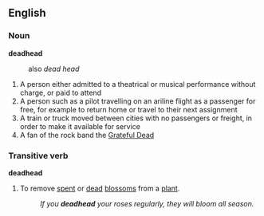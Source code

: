 ==English==



===Noun===
'''deadhead'''
:also ''dead head''
#A person either admitted to a theatrical or musical performance without charge, or paid to attend
#A person such as a pilot travelling on an ariline flight as a passenger for free, for example to return home or travel to their next  assignment
#A train or truck moved between cities with no passengers or freight, in order to make it available for service
#A fan of the rock band the [[w:Grateful Dead|Grateful Dead]]



===Transitive verb===
'''deadhead'''
#To remove [[spent]] or [[dead]] [[blossom]]s from a [[plant]].
#:''If you '''deadhead''' your roses regularly, they will bloom all season.''